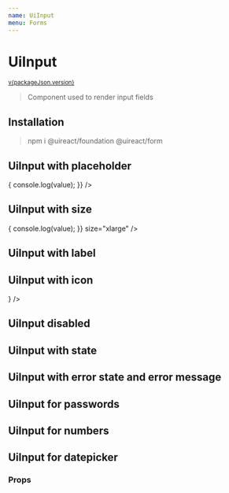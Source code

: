 ```yaml
---
name: UiInput
menu: Forms
---
```






# UiInput

<sup>
  <a href="https://github.com/inavac182/ui-react/blob/main/packages/form/" target="_blank">
    v{packageJson.version}
  </a>
</sup>

> Component used to render input fields

## Installation

> npm i @uireact/foundation @uireact/form

## UiInput with placeholder

<Playground>
  <UiInput
    placeholder="First Name"
    onChange={(value) => {
      console.log(value);
    }}
  />
</Playground>

## UiInput with size

<Playground>
  <UiInput
    placeholder="First Name"
    onChange={(value) => {
      console.log(value);
    }}
    size="xlarge"
  />
</Playground>

## UiInput with label

<Playground>
  <UiInput label="Fist Name" labelOnTop />
</Playground>

## UiInput with icon

<Playground>
  <UiInput
    label="Search"
    placeholder="Type your search"
    labelOnTop
    icon={
      <UiSpacing margin={{ top: 'two', left: 'four' }}>
        <UiIcon icon="MagnifyingGlass" />
      </UiSpacing>
    }
  />
</Playground>

## UiInput disabled

<Playground>
  <UiInput label="Fist Name" disabled />
</Playground>

## UiInput with state

<Playground>
  <UiInput label="Fist Name" category="positive" />
</Playground>

## UiInput with error state and error message

<Playground>
  <UiInput label="Fist Name" error="Some error" category="error" />
</Playground>

## UiInput for passwords

<Playground>
  <UiInput label="Password" labelOnTop type="password" />
</Playground>

## UiInput for numbers

<Playground>
  <UiInput label="Number" labelOnTop type="number" value="123" />
</Playground>

## UiInput for datepicker

<Playground>
  <UiInput label="Date" labelOnTop type="date" />
</Playground>

### Props

<Props of={UiInput} />

